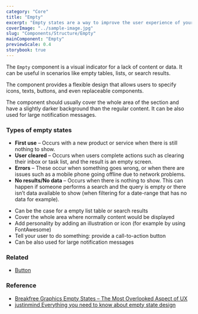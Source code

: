 ```yaml
---
category: "Core"
title: "Empty"
excerpt: "Empty states are a way to improve the user experience of your product, from onboarding to encouraging users to interact with your app."
coverImage: "../sample-image.jpg"
slug: "Components/Structure/Empty"
mainComponent: "Empty"
previewScale: 0.4
storybook: true
---
```


The `Empty` component is a visual indicator for a lack of content or data. It can be useful in scenarios like empty tables, lists, or search results.

The component provides a flexible design that allows users to specify icons, texts, buttons, and even replaceable components.

The component should usually cover the whole area of the section and have a slightly darker background than the regular content. It can be also used for large notification messages.

### Types of empty states

- **First use** – Occurs with a new product or service when there is still nothing to show.
- **User cleared** – Occurs when users complete actions such as clearing their inbox or task list, and the result is an empty screen.
- **Errors** – These occur when something goes wrong, or when there are issues such as a mobile phone going offline due to network problems.
- **No results/No data** – Occurs when there is nothing to show. This can happen if someone performs a search and the query is empty or there isn’t data available to show (when filtering for a date-range that has no data for example).

<DoUse>

- Can be the case for a empty list table or search results
- Cover the whole area where normally content would be displayed
- Add personality by adding an illustration or icon (for example by using FontAwesome)
- Tell your user to do something: provide a call-to-action button
- Can be also used for large notification messages

</DoUse>

### Related

- [Button](?path=/docs/components-button--button-regular)

### Reference

- [Breakfree Graphics Empty States – The Most Overlooked Aspect of UX](https://www.breakfreegraphics.com/design-blog/empty-states-the-most-overlooked-aspect-of-ux/)
- [justinmind Everything you need to know about empty state design](https://www.justinmind.com/blog/everything-you-need-to-know-about-empty-state-design/)

